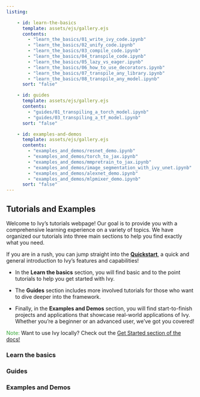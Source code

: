 ```yaml
---
listing:

    - id: learn-the-basics
      template: assets/ejs/gallery.ejs
      contents:
        - "learn_the_basics/01_write_ivy_code.ipynb"
        - "learn_the_basics/02_unify_code.ipynb"
        - "learn_the_basics/03_compile_code.ipynb"
        - "learn_the_basics/04_transpile_code.ipynb"
        - "learn_the_basics/05_lazy_vs_eager.ipynb"
        - "learn_the_basics/06_how_to_use_decorators.ipynb"
        - "learn_the_basics/07_transpile_any_library.ipynb"
        - "learn_the_basics/08_transpile_any_model.ipynb"
      sort: "false"

    - id: guides
      template: assets/ejs/gallery.ejs
      contents:
        - "guides/01_transpiling_a_torch_model.ipynb"
        - "guides/03_transpiling_a_tf_model.ipynb"
      sort: "false"

    - id: examples-and-demos
      template: assets/ejs/gallery.ejs
      contents:
        - "examples_and_demos/resnet_demo.ipynb"
        - "examples_and_demos/torch_to_jax.ipynb"
        - "examples_and_demos/mmpretrain_to_jax.ipynb"
        - "examples_and_demos/image_segmentation_with_ivy_unet.ipynb"
        - "examples_and_demos/alexnet_demo.ipynb"
        - "examples_and_demos/mlpmixer_demo.ipynb"
      sort: "false"
---
```


## Tutorials and Examples

Welcome to Ivy's tutorials webpage! Our goal is to provide you with a comprehensive learning experience on a variety of topics. We have organized our tutorials into three main sections to help you find exactly what you need. 

If you are in a rush, you can jump straight into the **[Quickstart](quickstart.ipynb)**, a quick and general introduction to Ivy's features and capabilities!

- In the **Learn the basics** section, you will find basic and to the point tutorials to help you get started with Ivy.

- The **Guides** section includes more involved tutorials for those who want to dive deeper into the framework. 

- Finally, in the **Examples and Demos** section, you will find start-to-finish projects and applications that showcase real-world applications of Ivy. Whether you're a beginner or an advanced user, we've got you covered!

::: {.callout-tip appearance="minimal"}
<span style="color:#35a835;">Note:</span> Want to use Ivy locally? Check out the [Get Started section of the docs!](https://unify.ai/docs/ivy/overview/get_started.html)
:::

### Learn the basics
:::{#learn-the-basics}
:::

### Guides
:::{#guides}
:::

### Examples and Demos
:::{#examples-and-demos}
:::
